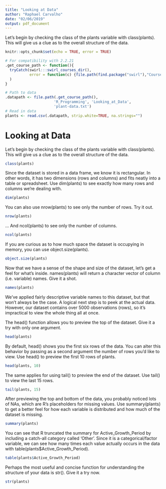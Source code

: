 ```yaml
---
title: "Looking at Data"
author: "Raphael Carvalho"
date: "02/06/2019"
output: pdf_document
---
```


Let's begin by checking the class of the plants variable with class(plants). This will give us a clue as to the overall structure of the data.

```r
knitr::opts_chunk$set(echo = TRUE, error = TRUE)

# For compatibility with 2.2.21
.get_course_path <- function(){
  tryCatch(swirl:::swirl_courses_dir(),
           error = function(c) {file.path(find.package("swirl"),"Courses")}
  )
}

# Path to data
.datapath <- file.path(.get_course_path(),
                      'R_Programming', 'Looking_at_Data',
                      'plant-data.txt')
# Read in data
plants <- read.csv(.datapath, strip.white=TRUE, na.strings="")
```

# Looking at Data


Let's begin by checking the class of the plants variable with class(plants). This will give us a clue as to the overall structure of the data.

```r
class(plants)
```

Since the dataset is stored in a data frame, we know it is rectangular. In other words, it has two dimensions (rows and columns) and fits neatly into a table or spreadsheet. Use dim(plants) to see exactly how many rows and columns we're dealing with.

```r
dim(plants)
```


You can also use nrow(plants) to see only the number of rows. Try it out.

```r
nrow(plants)
```

... And ncol(plants) to see only the number of columns. 

```r
ncol(plants)
```

If you are curious as to how much space the dataset is occupying in memory, you can use object.size(plants).

```r
object.size(plants)
```

Now that we have a sense of the shape and size of the dataset, let's get a feel for what's inside. names(plants) will return a character vector of column (i.e. variable) names. Give it a shot.

```r
names(plants)
```

We've applied fairly descriptive variable names to this dataset, but that won't always be the case. A logical next step is to peek at the actual data. However, our dataset contains over 5000 observations (rows), so it's impractical to view the whole thing all at once.

The head() function allows you to preview the top of the dataset. Give it a try with only one argument.

```r
head(plants)
```

By default, head() shows you the first six rows of the data. You can alter this behavior by passing as a second argument the number of rows you'd like to view. Use head() to preview the first 10 rows of plants.


```r
head(plants, 10)
```

The same applies for using tail() to preview the end of the dataset. Use tail() to view the last 15 rows.

```r
tail(plants, 15)
```

After previewing the top and bottom of the data, you probably noticed lots of NAs, which are R's placeholders for missing values. Use summary(plants) to get a better feel for how each variable is distributed and how much of the dataset is missing.

```r
summary(plants)
```

You can see that R truncated the summary for Active_Growth_Period by including a catch-all category called 'Other'. Since it is a categorical/factor variable, we can see how many times each value actually occurs in the data with table(plants$Active_Growth_Period).

```r
table(plants$Active_Growth_Period)
```

Perhaps the most useful and concise function for understanding the *str*ucture of your data is str(). Give it a try now.

```r
str(plants)
```